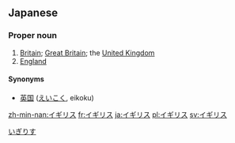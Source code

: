 ==Japanese==                                          
===Proper noun===
{{ja-pos|ka|rom=igirisu|kyu=英吉利|hidx=いぎるす}}

# [[Britain]]; [[Great Britain]]; the [[United Kingdom]]
# [[England]]

====Synonyms====
*[[英国]] ([[えいこく]], eikoku)

[[Category:ja:Countries|いぎりす]]

[[zh-min-nan:イギリス]]
[[fr:イギリス]]
[[ja:イギリス]]
[[pl:イギリス]]
[[sv:イギリス]]